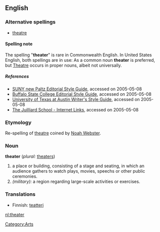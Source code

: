 ==English==
===Alternative spellings===
*[[theatre]]
====Spelling note====
The spelling "'''theater'''" is rare in Commonwealth English.  In United States English, both spellings are in use:  As a common noun '''theater''' is preferred, but [[Theatre]] occurs in proper nouns, albeit not universally.
=====References=====
* [http://www.newpaltz.edu./styleguide/editorial/t.html SUNY new Paltz Editorial Style Guide], accessed on 2005-05-08
* [http://www.buffalostate.edu./collegerelations/x593.xml Buffalo State College Editorial Style Guide], accessed on 2005-05-08
* [http://www.utexas.edu./visualguidelines/tricky.html University of Texas at Austin Writer's Style Guide], accessed on 2005-05-08
* [http://juilliard.edu./libraryarchives/internet.html The Juilliard School - Internet Links], accessed on 2005-05-08
===Etymology===
Re-spelling of [[theatre]] coined by [[w:Noah Webster|Noah Webster]].
===Noun===
'''theater'''  (''plural:'' [[theaters]])
#a place or building, consisting of a stage and seating, in which an audience gathers to watch plays, movies, speechs or other public ceremonies.
#''(military):'' a region regarding large-scale activities or exercises.

===Translations===
* Finnish: [[teatteri]]

[[Category:Arts]]

[[nl:theater]]